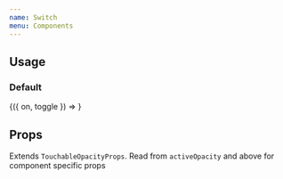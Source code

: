```yaml
---
name: Switch
menu: Components
---
```



## Usage

### Default

<Playground>
  <Toggle initial={true}>
    {({ on, toggle }) => <Switch isSwitchedOn={on} onChange={toggle} />}
  </Toggle>
</Playground>

## Props

Extends `TouchableOpacityProps`. Read from `activeOpacity` and above for component specific props

<PropsTable of={Switch} />
